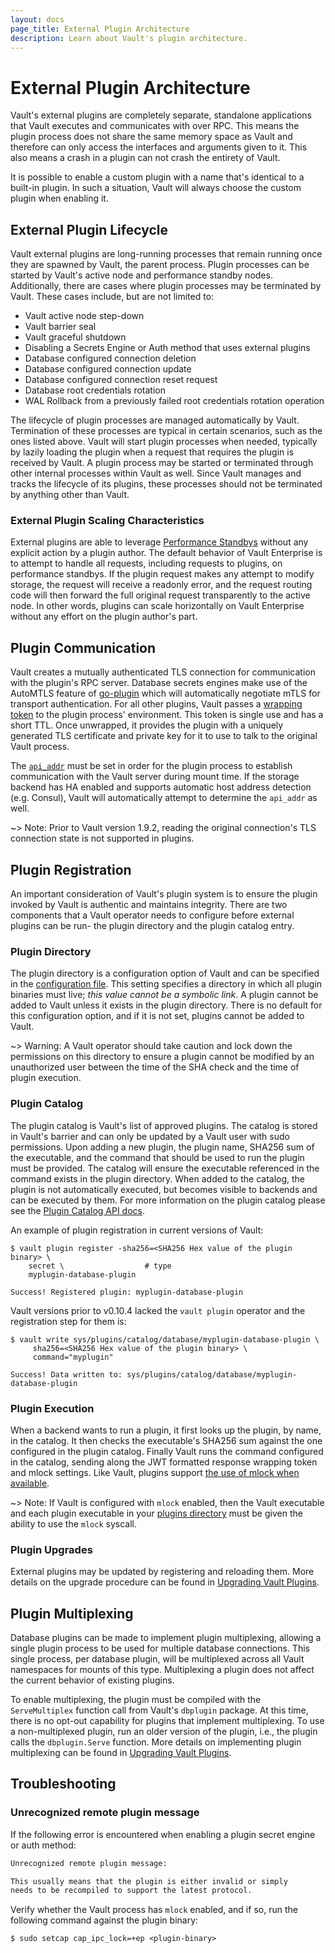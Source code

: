 ```yaml
---
layout: docs
page_title: External Plugin Architecture
description: Learn about Vault's plugin architecture.
---
```


# External Plugin Architecture

Vault's external plugins are completely separate, standalone applications that Vault
executes and communicates with over RPC. This means the plugin process does not
share the same memory space as Vault and therefore can only access the
interfaces and arguments given to it. This also means a crash in a plugin can not
crash the entirety of Vault.

It is possible to enable a custom plugin with a name that's identical to a
built-in plugin. In such a situation, Vault will always choose the custom plugin
when enabling it.

## External Plugin Lifecycle

Vault external plugins are long-running processes that remain running once they are
spawned by Vault, the parent process. Plugin processes can be started by Vault's
active node and performance standby nodes. Additionally, there are cases where
plugin processes may be terminated by Vault. These cases include, but are not
limited to:

- Vault active node step-down
- Vault barrier seal
- Vault graceful shutdown
- Disabling a Secrets Engine or Auth method that uses external plugins
- Database configured connection deletion
- Database configured connection update
- Database configured connection reset request
- Database root credentials rotation
- WAL Rollback from a previously failed root credentials rotation operation

The lifecycle of plugin processes are managed automatically by Vault.
Termination of these processes are typical in certain scenarios, such as the
ones listed above. Vault will start plugin processes when needed, typically by
lazily loading the plugin when a request that requires the plugin is received by
Vault. A plugin process may be started or terminated through other internal
processes within Vault as well. Since Vault manages and tracks the lifecycle of
its plugins, these processes should not be terminated by anything other than
Vault.

### External Plugin Scaling Characteristics

External plugins are able to leverage [Performance Standbys](/docs/enterprise/performance-standby)
without any explicit action by a plugin author. The default behavior of Vault
Enterprise is to attempt to handle all requests, including requests to plugins,
on performance standbys. If the plugin request makes any attempt to modify
storage, the request will receive a readonly error, and the request routing
code will then forward the full original request transparently to the active
node. In other words, plugins can scale horizontally on Vault Enterprise
without any effort on the plugin author's part.

## Plugin Communication

Vault creates a mutually authenticated TLS connection for communication with
the plugin's RPC server. Database secrets engines make use of the AutoMTLS
feature of [go-plugin](https://www.github.com/hashicorp/go-plugin) which will
automatically negotiate mTLS for transport authentication. For all other
plugins, Vault passes a [wrapping token](/docs/concepts/response-wrapping) to
the plugin process' environment. This token is single use and has a short TTL.
Once unwrapped, it provides the plugin with a uniquely generated TLS
certificate and private key for it to use to talk to the original Vault
process.

The [`api_addr`](/docs/configuration#api_addr) must be set in order for the
plugin process to establish communication with the Vault server during mount
time. If the storage backend has HA enabled and supports automatic host address
detection (e.g. Consul), Vault will automatically attempt to determine the
`api_addr` as well.

~> Note: Prior to Vault version 1.9.2, reading the original connection's TLS
connection state is not supported in plugins.

## Plugin Registration

An important consideration of Vault's plugin system is to ensure the plugin
invoked by Vault is authentic and maintains integrity. There are two components
that a Vault operator needs to configure before external plugins can be run- the
plugin directory and the plugin catalog entry.

### Plugin Directory

The plugin directory is a configuration option of Vault and can be specified in
the [configuration file](/docs/configuration).
This setting specifies a directory in which all plugin binaries must live;
_this value cannot be a symbolic link_. A plugin
cannot be added to Vault unless it exists in the plugin directory. There is no
default for this configuration option, and if it is not set, plugins cannot be
added to Vault.

~> Warning: A Vault operator should take caution and lock down the permissions on
this directory to ensure a plugin cannot be modified by an unauthorized user
between the time of the SHA check and the time of plugin execution.

### Plugin Catalog

The plugin catalog is Vault's list of approved plugins. The catalog is stored in
Vault's barrier and can only be updated by a Vault user with sudo permissions.
Upon adding a new plugin, the plugin name, SHA256 sum of the executable, and the
command that should be used to run the plugin must be provided. The catalog will
ensure the executable referenced in the command exists in the plugin
directory. When added to the catalog, the plugin is not automatically executed,
but becomes visible to backends and can be executed by them. For more
information on the plugin catalog please see the [Plugin Catalog API
docs](/api-docs/system/plugins-catalog).

An example of plugin registration in current versions of Vault:

```shell-session
$ vault plugin register -sha256=<SHA256 Hex value of the plugin binary> \
    secret \                  # type
    myplugin-database-plugin

Success! Registered plugin: myplugin-database-plugin
```

Vault versions prior to v0.10.4 lacked the `vault plugin` operator and the
registration step for them is:

```shell-session
$ vault write sys/plugins/catalog/database/myplugin-database-plugin \
     sha256=<SHA256 Hex value of the plugin binary> \
     command="myplugin"

Success! Data written to: sys/plugins/catalog/database/myplugin-database-plugin
```

### Plugin Execution

When a backend wants to run a plugin, it first looks up the plugin, by name, in
the catalog. It then checks the executable's SHA256 sum against the one
configured in the plugin catalog. Finally Vault runs the command configured in
the catalog, sending along the JWT formatted response wrapping token and mlock
settings. Like Vault, plugins support [the use of mlock when available](/docs/configuration#disable_mlock).

~> Note: If Vault is configured with `mlock` enabled, then the Vault executable
and each plugin executable in your [plugins directory](/docs/plugins/plugin-architecture#plugin-directory)
must be given the ability to use the `mlock` syscall.

### Plugin Upgrades

External plugins may be updated by registering and reloading them. More details
on the upgrade procedure can be found in
[Upgrading Vault Plugins](/docs/upgrading/plugins).

## Plugin Multiplexing

Database plugins can be made to implement plugin multiplexing,
allowing a single plugin process to be used for multiple database
connections. This single process, per database plugin, will be multiplexed
across all Vault namespaces for mounts of this type. Multiplexing a plugin
does not affect the current behavior of existing plugins.

To enable multiplexing, the plugin must be compiled with the `ServeMultiplex`
function call from Vault's `dbplugin` package. At this time, there is no
opt-out capability for plugins that implement multiplexing. To use a
non-multiplexed plugin, run an older version of the plugin, i.e., the
plugin calls the `dbplugin.Serve` function. More details
on implementing plugin multiplexing can be found in
[Upgrading Vault Plugins](/docs/secrets/databases/custom#serving-a-plugin-with-multiplexing).

## Troubleshooting

### Unrecognized remote plugin message

If the following error is encountered when enabling a plugin secret engine or
auth method:

<CodeBlockConfig hideClipboard>

```sh
Unrecognized remote plugin message:

This usually means that the plugin is either invalid or simply
needs to be recompiled to support the latest protocol.
```

</CodeBlockConfig>

Verify whether the Vault process has `mlock` enabled, and if so, run the
following command against the plugin binary:

```shell-session
$ sudo setcap cap_ipc_lock=+ep <plugin-binary>
```

